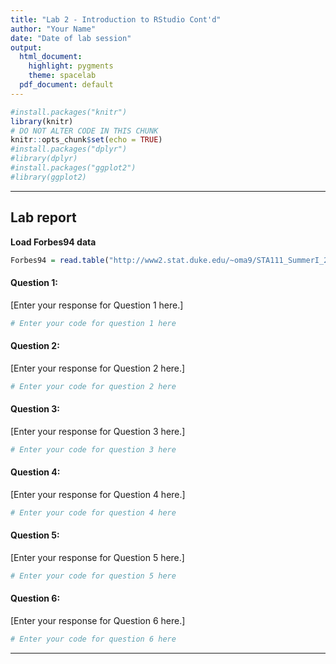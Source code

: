 ---
title: "Lab 2 - Introduction to RStudio Cont'd"
author: "Your Name"
date: "Date of lab session"
output:
  html_document:
    highlight: pygments
    theme: spacelab
  pdf_document: default
---

```{r setup, include=FALSE}
#install.packages("knitr")
library(knitr)
# DO NOT ALTER CODE IN THIS CHUNK
knitr::opts_chunk$set(echo = TRUE)
#install.packages("dplyr")
#library(dplyr)
#install.packages("ggplot2")
#library(ggplot2)
```

* * *

## Lab report

**Load Forbes94 data**
```{r}
Forbes94 = read.table("http://www2.stat.duke.edu/~oma9/STA111_SummerI_2016/Labs/Forbes94.txt",header=T)
```

#### Question 1: 

[Enter your response for Question 1 here.]

```{r}
# Enter your code for question 1 here

```

#### Question 2:

[Enter your response for Question 2 here.]

```{r}
# Enter your code for question 2 here
```


#### Question 3:

[Enter your response for Question 3 here.]

```{r}
# Enter your code for question 3 here
```


#### Question 4:

[Enter your response for Question 4 here.]

```{r}
# Enter your code for question 4 here
```


#### Question 5:

[Enter your response for Question 5 here.]

```{r}
# Enter your code for question 5 here
```


#### Question 6:

[Enter your response for Question 6 here.]

```{r}
# Enter your code for question 6 here
```


* * *



